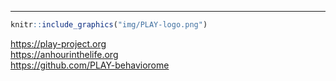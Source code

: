 ---

```r
knitr::include_graphics("img/PLAY-logo.png")
```

<div class="centered">
<https://play-project.org></br>
<https://anhourinthelife.org></br>
<https://github.com/PLAY-behaviorome></br>
</div>